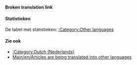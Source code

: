 '''Broken translation link'''{{en/-}}{{en/Bilingual box| Nl
| Deze pagina biedt een overzicht over de '''artikelen die vertaald worden in het Nederlands''' in OpenTTD Wiki.<br />Artikelen met de template {{en/S|Vertaling/Nl}} of {{en/S|translation}} komen automatisch hier terecht.
| This page provides an index for a wide range of '''articles are being translated into Dutch''' in OpenTTD Wiki.<br/>Articles with {{en/S|Vertaling/Nl}} or {{en/S|translation}} template automatically go here.}}

====Statistieken====
De tabel met statistieken: [[Category/en/Other languages|:Category:Other languages]]

====Zie ook====
*[[Category/en/Dutch (Nederlands)|:Category:Dutch (Nederlands)]]
*[[Main/en/Articles are being translated into other languages]]